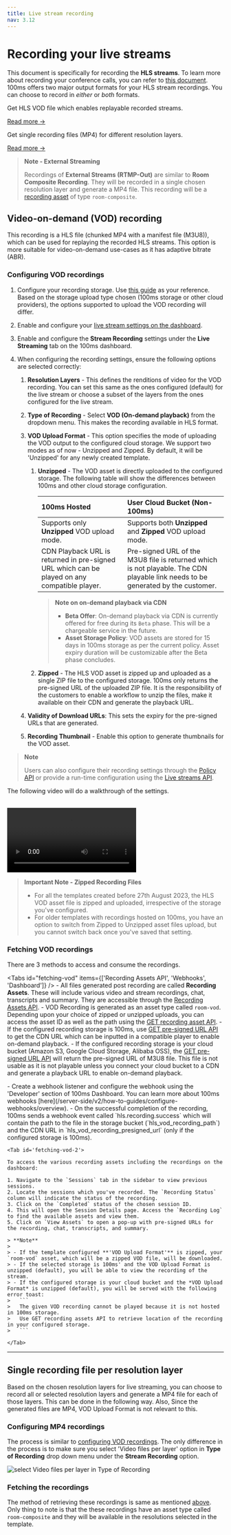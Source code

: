 ```yaml
---
title: Live stream recording
nav: 3.12
---
```


# Recording your live streams

This document is specifically for recording the **HLS streams**. To learn more about recording your conference calls, you can refer to [this document](/get-started/v2/get-started/features/recordings/overview).
100ms offers two major output formats for your HLS stream recordings. You can choose to record in _either_ or _both_ formats.

<FlexContainer>
<Callout icon="LinkTwoIcon" title="Video-on-demand (VOD) recording">

Get HLS VOD file which enables replayable recorded streams.

[Read more →](#video-on-demand-vod-recording)

</Callout>

<Callout icon="LinkTwoIcon" title="Single file per layer">

Get single recording files (MP4) for different resolution layers.

[Read more →](#single-recording-file-per-resolution-layer-mp4)

</Callout>
</FlexContainer>

> **Note - External Streaming**
>
> Recordings of **External Streams (RTMP-Out)** are similar to **Room Composite Recording**. They will be recorded in a single chosen resolution layer and generate a MP4 file. This recording will be a [recording asset](/server-side/v2/api-reference/recording-assets/overview#asset-types) of type `room-composite`.

## Video-on-demand (VOD) recording

This recording is a HLS file (chunked MP4 with a manifest file (M3U8)), which can be used for replaying the recorded HLS streams. This option is more suitable for video-on-demand use-cases as it has adaptive bitrate (ABR).

### Configuring VOD recordings

1. Configure your recording storage. Use [this guide](/get-started/v2/get-started/features/recordings/storage) as your reference. Based on the storage upload type chosen (100ms storage or other cloud providers), the options supported to upload the VOD recording will differ.
2. Enable and configure your [live stream settings on the dashboard](/get-started/v2/get-started/features/live-streaming#customize-the-stream).
3. Enable and configure the **Stream Recording** settings under the **Live Streaming** tab on the 100ms dashboard.
4. When configuring the recording settings, ensure the following options are selected correctly:

    1. **Resolution Layers** - This defines the renditions of video for the VOD recording. You can set this same as the ones configured (default) for the live stream or choose a subset of the layers from the ones configured for the live stream.
    2. **Type of Recording** - Select **VOD (On-demand playback)** from the dropdown menu. This makes the recording available in HLS format.
    3. **VOD Upload Format** - This option specifies the mode of uploading the VOD output to the configured cloud storage. We support two modes as of now - Unzipped and Zipped. By default, it will be 'Unzipped' for any newly created template.

        1. **Unzipped** - The VOD asset is directly uploaded to the configured storage. The following table will show the differences between 100ms and other cloud storage configuration.

            | 100ms Hosted                                                                                 | User Cloud Bucket (Non-100ms)                                                                                                   |
            | :------------------------------------------------------------------------------------------- | :------------------------------------------------------------------------------------------------------------------------------ |
            | Supports only **Unzipped** VOD upload mode.                                                  | Supports both **Unzipped** and **Zipped** VOD upload mode.                                                                      |
            | CDN Playback URL is returned in pre-signed URL which can be played on any compatible player. | Pre-signed URL of the M3U8 file is returned which is not playable. The CDN playable link needs to be generated by the customer. |

            > **Note on on-demand playback via CDN**
            >
            > - **Beta Offer**: On-demand playback via CDN is currently offered for free during its `Beta` phase. This will be a chargeable service in the future.
            > - **Asset Storage Policy**: VOD assets are stored for 15 days in 100ms storage as per the current policy. Asset expiry duration will be customizable after the Beta phase concludes.

        2. **Zipped** - The HLS VOD asset is zipped up and uploaded as a single ZIP file to the configured storage. 100ms only returns the pre-signed URL of the uploaded ZIP file. It is the responsibility of the customers to enable a workflow to unzip the files, make it available on their CDN and generate the playback URL.

    4. **Validity of Download URLs**: This sets the expiry for the pre-signed URLs that are generated.
    5. **Recording Thumbnail** - Enable this option to generate thumbnails for the VOD asset.

> **Note**
>
> Users can also configure their recording settings through the [Policy API](/server-side/v2/api-reference/policy/create-template-via-api) or provide a run-time configuration using the [Live streams API](/server-side/v2/api-reference/live-streams/start-live-stream-for-room).

The following video will do a walkthrough of the settings.

<br />
<video loop="true" controls="controls" id="vid">
    <source
        src="https://storage.googleapis.com/100ms-cms-prod/cms/enable_vod_recording_l_aa16608ff0/enable_vod_recording_l_aa16608ff0.mp4?updated_at=2023-08-24T07:09:42.167Z"
        type="video/mp4"
    />
</video>
<br />

> **Important Note - Zipped Recording Files**
>
> -   For all the templates created before 27th August 2023, the HLS VOD asset file is zipped and uploaded, irrespective of the storage you've configured.
> -   For older templates with recordings hosted on 100ms, you have an option to switch from Zipped to Unzipped asset files upload, but you cannot switch back once you've saved that setting.

### Fetching VOD recordings

There are 3 methods to access and consume the recordings.

<Tabs id="fetching-vod" items={['Recording Assets API', 'Webhooks', 'Dashboard']} />
<Tab id="fetching-vod-0">
    - All files generated post recording are called **Recording Assets**. These will include various
    video and stream recordings, chat, transcripts and summary. They are accessible through the
    [Recording Assets API](/server-side/v2/api-reference/recording-assets/overview). - VOD Recording
    is generated as an asset type called `room-vod`. Depending upon your choice of zipped or
    unzipped uploads, you can access the asset ID as well as the path using the [GET recording asset
    API](/server-side/v2/api-reference/recording-assets/get-asset). - If the configured recording
    storage is 100ms, use [GET pre-signed URL
    API](/server-side/v2/api-reference/recording-assets/get-presigned-url) to get the CDN URL which
    can be inputted in a compatible player to enable on-demand playback. - If the configured
    recording storage is your cloud bucket (Amazon S3, Google Cloud Storage, Alibaba OSS), the [GET
    pre-signed URL API](/server-side/v2/api-reference/recording-assets/get-presigned-url) will
    return the pre-signed URL of M3U8 file. This file is not usable as it is not playable unless you
    connect your cloud bucket to a CDN and generate a playback URL to enable on-demand playback.
</Tab>

<Tab id="fetching-vod-1">
    - Create a webhook listener and configure the webhook using the 'Developer' section of 100ms
    Dashboard. You can learn more about 100ms webhooks
    [here](/server-side/v2/how-to-guides/configure-webhooks/overview). - On the successful
    completion of the recording, 100ms sends a webhook event called `hls.recording.success` which
    will contain the path to the file in the storage bucket (`hls_vod_recording_path`) and the CDN
    URL in `hls_vod_recording_presigned_url` (only if the configured storage is 100ms).
</Tab>

    <Tab id='fetching-vod-2'>

    To access the various recording assets including the recordings on the dashboard:

    1. Navigate to the `Sessions` tab in the sidebar to view previous sessions.
    2. Locate the sessions which you've recorded. The `Recording Status` column will indicate the status of the recording.
    3. Click on the `Completed` status of the chosen session ID.
    4. This will open the Session Details page. Access the `Recording Log` to find the available assets and view them.
    5. Click on `View Assets` to open a pop-up with pre-signed URLs for the recording, chat, transcripts, and summary.

    > **Note**
    >
    > - If the template configured **'VOD Upload Format'** is zipped, your `room-vod` asset, which will be a zipped VOD file, will be downloaded.
    > - If the selected storage is 100ms' and the VOD Upload Format is unzipped (default), you will be able to view the recording of the stream.
    > - If the configured storage is your cloud bucket and the *VOD Upload Format* is unzipped (default), you will be served with the following error toast:
    >   ```
    >   The given VOD recording cannot be played because it is not hosted in 100ms storage.
    >   Use GET recording assets API to retrieve location of the recording in your configured storage.
    >   ```

    </Tab>

---

## Single recording file per resolution layer

Based on the chosen resolution layers for live streaming, you can choose to record all or selected resolution layers and generate a MP4 file for each of those layers. This can be done in the following way. Also, Since the generated files are MP4, VOD Upload Format is not relevant to this.

### Configuring MP4 recordings

The process is similar to [configuring VOD recordings](/get-started/v2/get-started/features/recordings/live-stream-recording#configuring-vod-recordings). The only difference in the process is to make sure you select 'Video files per layer' option in **Type of Recording** drop down menu under the **Stream Recording** option.

![select Video files per layer in Type of Recording](/docs/v2/type-of-recording-dashboard.png)

### Fetching the recordings

The method of retrieving these recordings is same as mentioned [above](#fetching-vod-recordings). Only thing to note is that the these recordings have an asset type called `room-composite` and they will be available in the resolutions selected in the template.
